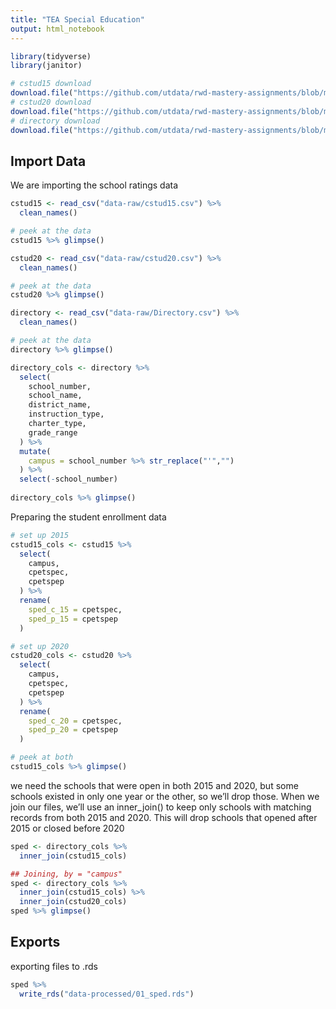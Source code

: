 ```yaml
---
title: "TEA Special Education"
output: html_notebook
---
```

```r
library(tidyverse)
library(janitor)
```

```r
# cstud15 download
download.file("https://github.com/utdata/rwd-mastery-assignments/blob/master/ed-special-ed/data/CSTUD15.csv?raw=true", "data-raw/CSTUD15.csv")
# cstud20 download
download.file("https://github.com/utdata/rwd-mastery-assignments/blob/master/ed-special-ed/data/CSTUD20.csv?raw=true", "data-raw/CSTUD20.csv")
# directory download
download.file("https://github.com/utdata/rwd-mastery-assignments/blob/master/ed-special-ed/data/Directory.csv?raw=true", "data-raw/Directory.csv")
```
## Import Data
We are importing the school ratings data
```r
cstud15 <- read_csv("data-raw/cstud15.csv") %>% 
  clean_names()
```
```r
# peek at the data
cstud15 %>% glimpse()
```
```r
cstud20 <- read_csv("data-raw/cstud20.csv") %>% 
  clean_names()
```
```r
# peek at the data
cstud20 %>% glimpse()
```
```r
directory <- read_csv("data-raw/Directory.csv") %>% 
  clean_names()
```
```r
# peek at the data
directory %>% glimpse()
```
```r
directory_cols <- directory %>% 
  select(
    school_number,
    school_name,
    district_name,
    instruction_type,
    charter_type,
    grade_range
  ) %>% 
  mutate(
    campus = school_number %>% str_replace("'","")
  ) %>% 
  select(-school_number)
  
directory_cols %>% glimpse()
```
Preparing the student enrollment data
```r
# set up 2015
cstud15_cols <- cstud15 %>% 
  select(
    campus,
    cpetspec,
    cpetspep
  ) %>% 
  rename(
    sped_c_15 = cpetspec,
    sped_p_15 = cpetspep
  )

# set up 2020
cstud20_cols <- cstud20 %>% 
  select(
    campus,
    cpetspec,
    cpetspep
  ) %>% 
  rename(
    sped_c_20 = cpetspec,
    sped_p_20 = cpetspep
  )

# peek at both
cstud15_cols %>% glimpse()
```
we need the schools that were open in both 2015 and 2020, but some schools existed in only one year or the other, so we’ll drop those. When we join our files, we’ll use an inner_join() to keep only schools with matching records from both 2015 and 2020. This will drop schools that opened after 2015 or closed before 2020
```r
sped <- directory_cols %>% 
  inner_join(cstud15_cols)

## Joining, by = "campus"
sped <- directory_cols %>% 
  inner_join(cstud15_cols) %>% 
  inner_join(cstud20_cols)
sped %>% glimpse()
```
## Exports
exporting files to .rds
```r
sped %>%
  write_rds("data-processed/01_sped.rds")
```
